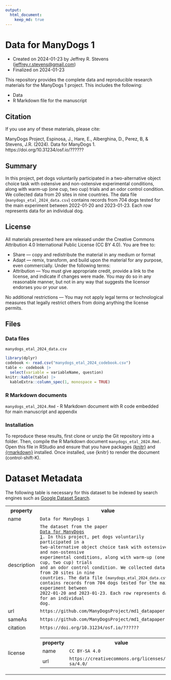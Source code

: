 ```yaml
---
output: 
  html_document: 
    keep_md: true
---
```


# Data for ManyDogs 1

-   Created on 2024-01-23 by Jeffrey R. Stevens
    (<jeffrey.r.stevens@gmail.com>)
-   Finalized on 2024-01-23

This repository provides the complete data and reproducible research materials for the ManyDogs 1 project. This includes the following:

-   Data
-   R Markdown file for the manuscript

## Citation

If you use any of these materials, please cite:

ManyDogs Project, Espinosa, J., Hare, E., Alberghina, D., Perez, B, & Stevens, J.R. (2024). Data for ManyDogs 1. https://doi.org/10.31234/osf.io/??????

## Summary

In this project, pet dogs voluntarily participated in a two-alternative object choice task with ostensive and non-ostensive experimental conditions, along with warm-up (one cup, two cup) trials and an odor control condition. We collected data from 20 sites in nine countries. The data file (`manydogs_etal_2024_data.csv`) contains records from 704 dogs tested for the main experiment between 2022-01-20 and 2023-01-23. Each row represents data for an individual dog.

## License

All materials presented here are released under the Creative Commons Attribution 4.0 International Public License (CC BY 4.0). You are free to:

-   Share — copy and redistribute the material in any medium or format
-   Adapt — remix, transform, and build upon the material for any
    purpose, even commercially. Under the following terms:
-   Attribution — You must give appropriate credit, provide a link to the license, and indicate if changes were made. You may do so in any     reasonable manner, but not in any way that suggests the licensor endorses you or your use.

No additional restrictions — You may not apply legal terms or technological measures that legally restrict others from doing anything the license permits.

## Files

### Data files

`manydogs_etal_2024_data.csv`

```r
library(dplyr)
codebook <- read.csv("manydogs_etal_2024_codebook.csv")
table <- codebook |> 
  select(variable = variableName, question)
knitr::kable(table) |> 
  kableExtra::column_spec(1, monospace = TRUE)
```


### R Markdown documents

`manydogs_etal_2024.Rmd` - R Markdown document with R code embedded for main manuscript and appendix

### Installation

To reproduce these results, first clone or unzip the Git repository into a folder. Then, compile the R Markdown document `manydogs_etal_2024.Rmd.` Open this file in RStudio and ensure that you have packages [{knitr}](https://yihui.org/knitr/) and [{rmarkdown}](https://rmarkdown.rstudio.com/) installed. Once installed, use {knitr} to render the document (control-shift-K). 

# Dataset Metadata
The following table is necessary for this dataset to be indexed by search
engines such as <a href="https://g.co/datasetsearch">Google Dataset Search</a>.
<div itemscope itemtype="http://schema.org/Dataset">
<table>
<tr>
<th>property</th>
<th>value</th>
</tr>
<tr>
<td>name</td>
<td><code itemprop="name">Data for ManyDogs 1</code></td>
</tr>
<tr>
<td>description</td>
<td><code itemprop="description">The dataset from the paper <a href="https://doi.org/10.31234/osf.io/???????">Data for ManyDogs 1</a>. In this project, pet dogs voluntarily participated in a two-alternative object choice task with ostensive and non-ostensive experimental conditions, along with warm-up (one cup, two cup) trials and an odor control condition. We collected data from 20 sites in nine countries. The data file (`manydogs_etal_2024_data.csv`) contains records from 704 dogs tested for the main experiment between 2022-01-20 and 2023-01-23. Each row represents data for an individual dog.</code></td>
</tr>
</tr>
<tr>
<td>url</td>
<td><code itemprop="url">https://github.com/ManyDogsProject/md1_datapaper</code></td>
</tr>
<tr>
<td>sameAs</td>
<td><code itemprop="sameAs">https://github.com/ManyDogsProject/md1_datapaper</code></td>
</tr>
<tr>
<td>citation</td>
<td><code itemprop="citation">https://doi.org/10.31234/osf.io/??????</code></td>
</tr>
<tr>
<td>license</td>
<td>
<div itemscope itemtype="http://schema.org/CreativeWork" itemprop="license">
<table>
<tr>
<th>property</th>
<th>value</th>
</tr>
<tr>
<td>name</td>
<td><code itemprop="name">CC BY-SA 4.0</code></td>
</tr>
<tr>
<td>url</td>
<td><code itemprop="url">https://creativecommons.org/licenses/by-sa/4.0/</code></td>
</tr>
</table>
</div>
</td>
</tr>
</table>
</div>
